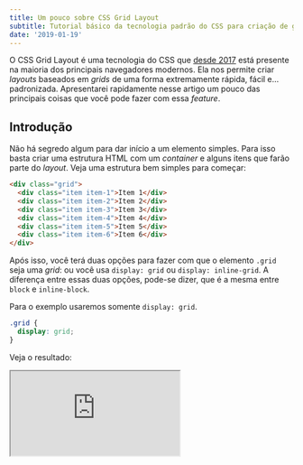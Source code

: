 ```yaml
---
title: Um pouco sobre CSS Grid Layout
subtitle: Tutorial básico da tecnologia padrão do CSS para criação de grids.
date: '2019-01-19'
---
```


O CSS Grid Layout é uma tecnologia do CSS que [desde 2017](https://caniuse.com/#feat=css-grid) está presente na maioria dos principais navegadores modernos. Ela nos permite criar *layouts* baseados em *grids* de uma forma extremamente rápida, fácil e... padronizada. Apresentarei rapidamente nesse artigo um pouco das principais coisas que você pode fazer com essa *feature*.

## Introdução

Não há segredo algum para dar início a um elemento simples. Para isso basta criar uma estrutura HTML com um *container* e alguns itens que farão parte do *layout*. Veja uma estrutura bem simples para começar:

```html
<div class="grid">
  <div class="item item-1">Item 1</div>
  <div class="item item-2">Item 2</div>
  <div class="item item-3">Item 3</div>
  <div class="item item-4">Item 4</div>
  <div class="item item-5">Item 5</div>
  <div class="item item-6">Item 6</div>
</div>
```

Após isso, você terá duas opções para fazer com que o elemento `.grid` seja uma *grid*: ou você usa `display: grid` ou `display: inline-grid`. A diferença entre essas duas opções, pode-se dizer, que é a mesma entre `block` e `inline-block`.

Para o exemplo usaremos somente `display: grid`.

```css
.grid {
  display: grid;
}
```

Veja o resultado:

<iframe src="https://codepen.io/theuves/embed/wRLZap?default-tab=css,result" />

## Configuração básica do *container*

Se você olhou o resultado do código anterior, percebeu que não houve nada de interessante. Pelo contrário, tudo ficou como se você tivesse definido um simples `display: block`, visto que todos os itens ficaram um embaixo do outro sem nenhuma coluna definida – posto que esse é o principal objetivo do CSS Grid Layout.

Para que possamos montar a nossa *grid*, antes devemos definir qual será o seu formato, por exemplo: 3 colunas × 2 linhas – que é o que será usado nesse exemplo. Depois disso, usa-se a propriedade `grid-template-columns` para definir a quantidade de colunas e a largura de cada uma delas e consequentemente fazer a quebra de linhas que é automática.

```css
.grid {
  display: grid;
  grid-template-columns: 100px 200px 300px;
}
```

Isso é bem intuitivo, onde percebe-se facilmente que haverá três colunas e que elas terão, respectivamente, 100px, 200px e 300px. Veja o exemplo no CodePen:

<iframe src="https://codepen.io/theuves/embed/yGdrJZ?default-tab=css,result" />

No entanto, se você quisesse colunas com larguras iguais, relativas à largura do *container* (onde, consequentemente, cada coluna teria cerca de 33,3% de largura), bastaria adicionar a propriedade `auto` para todas, ficando:

```css
.grid {
  display: grid;
  grid-template-columns: auto auto auto;
}
```

> **DICA:** Quando você tiver um caso como esse, no CSS Grid, você terá a possibilidade de utilizar a função `repeat()` e economizar algumas dedadas no teclado, além de deixar o código mais atraente. Nesse caso em específico poderiamos ter usado `repeat(3, auto)`. Veja mais sobre essa função no [MDN web docs][mdn_repeat] (em inglês).

Se tem `grid-template-columns`, certamente deveria ter também `grid-template-rows`. E tem! Com essa propriedade você basicamente definirá a altura de suas linhas. Sem segredos: é o mesmo sistema das colunas.

## Configuração básica dos itens

Agora que foi apresentado algumas configurações para o *container* que abrigará os itens, é importante saber qual configuração os itens podem ter. As propriedades existentes para os itens do CSS Grid Layout se resumem simplesmente em definições para a localização e o espaço ocupado por eles. Desse modo, por exemplo, você pode fazer com um que um item ocupe o espaço de outros itens também, permitindo, assim, que você não fique preso apenas à *containers* quadriculados.

Para isso temos as seguintes propriedades:

- `grid-row-start` - que recebe a linha vertical em que deve iniciar,
- `grid-row-end` - que recebe a linha vertical em que deve acabar,
- `grid-column-start` - que recebe a linha horizontal em que deve iniciar e
- `grid-column-end`- que recebe a linha horizontal em que deve acabar.

> **DICA:** Há algumas formas abreviadas para tudo isso. Você pode usar somente
[`grid-row`](https://developer.mozilla.org/en-US/docs/Web/CSS/grid-row) ou [`grid-column`](https://developer.mozilla.org/en-US/docs/Web/CSS/grid-column) e receber dois
valores de `*-start` e `*-end` respectivamente. Ou você também pode usar
[`grid-area`](https://developer.mozilla.org/en-US/docs/Web/CSS/grid-area) que recebe respectivamente: `*-row-start`,
`*-column-start`, `*-row-end` e `*-column-end` separados por uma barra (`/`).
Você pode entender melhor o funcionamento desses atalhos clicandos nos *links*
e lendo a documentação detalhada de cada um (em inglês).

Veja um exemplo simples do que essas propriedades podem fazer:

<iframe src="https://codepen.io/theuves/embed/oJrRWq?default-tab=css,result" />

Observe que o *style* que define o comportamento do item 1 é:

```css
.item.item-1 {
  grid-row-start: 1;
  grid-row-end: 3;
}
```

Um código como esse pode ser um pouco contra-intuitivo, pois veja que o `grid-row-end` é 3 enquanto só temos 2 linhas e não 3. Isso ocorre pois o valor recebido por essas propriedades não se referem à linha DE cada item e sim à linha ENTRE cada item. Veja a ilustração abaixo para entender o funcionamento desses tipos de linha:

![IFuncionamento das linhas](https://i.imgur.com/NccapEu.png)

Desse modo, o código do exemplo mais acima inicia entre a borda e o começo da linha do item 1 e termina no final da linha do item 2.

> **DICA**: Para facilitar o entendimento de um código como esse, poderiamos ter simplesmente usado `span` antes da linha do item. Por exemplo: `grid-row-end: span 2`. Isso deixaria mais claro que deveria terminar na linha 2 dos itens.

## Distância entre itens

Se você prestou atenção no último exemplo de código no CodePen, viu que há um espaço entre os itens, certo?! Para distanciar um item de outro, você intuitivamente poderia pensar em usar `margin` dentro deles, porém, essa não seria a melhor solução para o problema. O CSS oferece as seguintes propriedades para fazer isso padronizadamente:

- [`grid-column-gap`](https://developer.mozilla.org/en-US/docs/Web/CSS/grid-column-gap) - que distancia os itens das colunas
- [`grid-row-gap`](https://developer.mozilla.org/en-US/docs/Web/CSS/grid-row-gap) - que distancia os itens das linhas e
- [`grid-gap`](https://developer.mozilla.org/en-US/docs/Web/CSS/grid-gap) - que é uma forma abreviada dos outros.

Observe que essas propriedades devem ser definidas dentro do *container* e não dentro dos itens. Além disso, tenha em mente que `grid-gap` pode receber um único valor que será usado tanto para a coluna quanto para a linha ou pode receber dois valores: um para a linha e outro para a coluna, respectivamente.

## Alinhamento de itens

O CSS também nos dá a possibilidade de alinhar os itens __dentro do *container*__, tendo as propriedades `justify-content` (para o alinhamento horizontal dos itens) e `align-content` (para o alinhamento vertical dos itens). Contudo, essas propriedades não são exclusivas do CSS Grid Layout. Veja no *MDN web docs* a documentação delas e tenha uma experiência interativa do que cada valor pode fazer, acessando [aqui](https://developer.mozilla.org/en-US/docs/Web/CSS/justify-content) (para `justify-content`)
e [aqui](https://developer.mozilla.org/en-US/docs/Web/CSS/align-content) (para `align-content`).

## Nomeando itens

Essa, sem dúvidas, é a parte mais interessante do CSS Grid Layout, no qual, podemos nomear cada item e fazê-los se posicionarem automaticamente no *container*, sem a necessidade de configurar `grid-row`, `grid-column` ou qualquer outra coisa do gênero, além de deixar o código extremamente semântico.

Para isso, basta definir a propriedade `grid-template-areas` como um *template* do itens do *container* e em seguida "linkar" as definições desse *template* dentro de cada item como a propriedade `grid-area`.

Veja a seguinte estrutura HTML:

```html
<div class="page">
  <div class="item header">Header</div>
  <div class="item menu">Menu</div>
  <div class="item main">Main</div>
  <div class="item right">Right</div>
  <div class="item footer">Footer</div>
</div>
```

E a seguinte definição CSS:

```css
.page {  
  grid-template-areas:
    'header header header header header header'
    'menu main main main right right'  
    'menu footer footer footer footer footer';
}

.header { grid-area: header; }
.menu { grid-area: menu; }
.main { grid-area: main; }
.right { grid-area: right; }
.footer { grid-area: footer; }
```

Agora veja o resultado no CodePen:

<iframe src="https://codepen.io/theuves/embed/ZVdVGP?default-tab=css,result" />

## Mais informações

Isso tudo é o básico que pude colocar em um artigo de rápida leitura. Caso você queira se aprofundar na tecnologia, poderá ver a documentação da [Mozilla](https://developer.mozilla.org/en-US/docs/Web/CSS/CSS_Grid_Layout) ou da [W3Schools](https://www.w3schools.com/css/css_grid.asp) (ambos em inglês). Há também um artigo interessante no CSS-Tricks chamado [*A Complete Guide to Grid*](https://css-tricks.com/snippets/css/complete-guide-grid/) (em inglês também) que você pode dar uma conferida para estudar um pouco mais.
